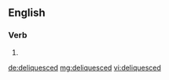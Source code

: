 ==English==

===Verb===
{{head|en}}

# {{en-past of|deliquesce}}

[[de:deliquesced]]
[[mg:deliquesced]]
[[vi:deliquesced]]